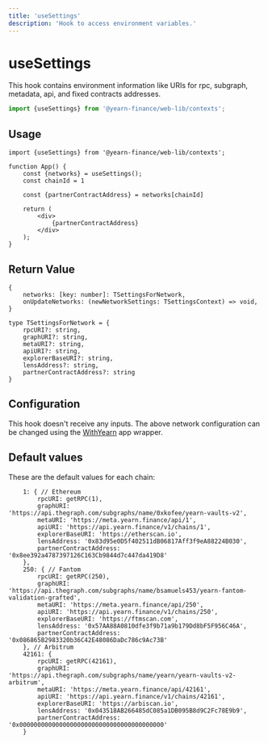 ```yaml
---
title: 'useSettings'
description: 'Hook to access environment variables.'
---
```


# useSettings
This hook contains environment information like URIs for rpc, subgraph, metadata, api, and fixed contracts addresses.

```ts
import {useSettings} from '@yearn-finance/web-lib/contexts';
```

## Usage

```tsx
import {useSettings} from '@yearn-finance/web-lib/contexts';

function App() {
	const {networks} = useSettings();
    const chainId = 1

    const {partnerContractAddress} = networks[chainId]

	return (
		<div>
			{partnerContractAddress}
		</div>
	);
}
```

## Return Value

```tsx
{
	networks: [key: number]: TSettingsForNetwork,
	onUpdateNetworks: (newNetworkSettings: TSettingsContext) => void,
}

type TSettingsForNetwork = {
	rpcURI?: string,
	graphURI?: string,
	metaURI?: string,
	apiURI?: string,
	explorerBaseURI?: string,
	lensAddress?: string,
	partnerContractAddress?: string
}	
```

## Configuration

This hook doesn't receive any inputs. The above network configuration can be changed using the [WithYearn](https://github.com/yearn/web-lib/blob/main/apps/playground/pages/_app.tsx#L127-L130) app wrapper.

## Default values

These are the default values for each chain:

```tsx
	1: { // Ethereum
		rpcURI: getRPC(1),
		graphURI: 'https://api.thegraph.com/subgraphs/name/0xkofee/yearn-vaults-v2',
		metaURI: 'https://meta.yearn.finance/api/1',
		apiURI: 'https://api.yearn.finance/v1/chains/1',
		explorerBaseURI: 'https://etherscan.io',
		lensAddress: '0x83d95e0D5f402511dB06817Aff3f9eA88224B030',
		partnerContractAddress: '0x8ee392a4787397126C163Cb9844d7c447da419D8'
	},
	250: { // Fantom
		rpcURI: getRPC(250),
		graphURI: 'https://api.thegraph.com/subgraphs/name/bsamuels453/yearn-fantom-validation-grafted',
		metaURI: 'https://meta.yearn.finance/api/250',
		apiURI: 'https://api.yearn.finance/v1/chains/250',
		explorerBaseURI: 'https://ftmscan.com',
		lensAddress: '0x57AA88A0810dfe3f9b71a9b179Dd8bF5F956C46A',
		partnerContractAddress: '0x086865B2983320b36C42E48086DaDc786c9Ac73B'
	}, // Arbitrum
	42161: {
		rpcURI: getRPC(42161),
		graphURI: 'https://api.thegraph.com/subgraphs/name/yearn/yearn-vaults-v2-arbitrum',
		metaURI: 'https://meta.yearn.finance/api/42161',
		apiURI: 'https://api.yearn.finance/v1/chains/42161',
		explorerBaseURI: 'https://arbiscan.io',
		lensAddress: '0x043518AB266485dC085a1DB095B8d9C2Fc78E9b9',
		partnerContractAddress: '0x0000000000000000000000000000000000000000'
	}
```